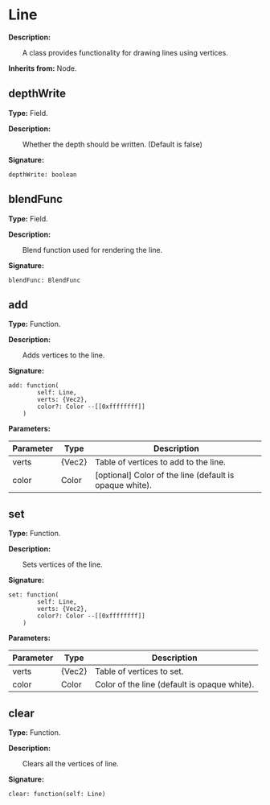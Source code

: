 
# Line

**Description:**

&emsp;&emsp;A class provides functionality for drawing lines using vertices.

**Inherits from:** Node.

## depthWrite

**Type:** Field.

**Description:**

&emsp;&emsp;Whether the depth should be written. (Default is false)

**Signature:**
```tl
depthWrite: boolean
```

## blendFunc

**Type:** Field.

**Description:**

&emsp;&emsp;Blend function used for rendering the line.

**Signature:**
```tl
blendFunc: BlendFunc
```

## add

**Type:** Function.

**Description:**

&emsp;&emsp;Adds vertices to the line.

**Signature:**
```tl
add: function(
		self: Line,
		verts: {Vec2},
		color?: Color --[[0xffffffff]]
	)
```

**Parameters:**

| Parameter | Type | Description |
| --- | --- | --- |
| verts | {Vec2} | Table of vertices to add to the line. |
| color | Color | [optional] Color of the line (default is opaque white). |

## set

**Type:** Function.

**Description:**

&emsp;&emsp;Sets vertices of the line.

**Signature:**
```tl
set: function(
		self: Line,
		verts: {Vec2},
		color?: Color --[[0xffffffff]]
	)
```

**Parameters:**

| Parameter | Type | Description |
| --- | --- | --- |
| verts | {Vec2} | Table of vertices to set. |
| color | Color | Color of the line (default is opaque white). |

## clear

**Type:** Function.

**Description:**

&emsp;&emsp;Clears all the vertices of line.

**Signature:**
```tl
clear: function(self: Line)
```